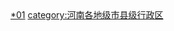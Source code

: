 <br>{{hideh
|Head = 濮阳各区县所辖乡镇与街道
|FrameStyle   = border:solid 1px #000080;
|HeadStyle    = text-align:center;background:transparent;
|ContentStyle = background: #99CCFF;
}}
{{濮阳市华龙区行政区划|state=expanded}}
{{濮阳县行政区划|state=expanded}}
{{南乐县行政区划|state=expanded}}
{{台前县行政区划|state=expanded}}
{{清丰县行政区划|state=expanded}}
{{范县行政区划|state=expanded}}
{{hidef}}<br>
[[category:濮阳行政区划|*01]]
[[category:河南各地级市县级行政区|category:河南各地级市县级行政区]]
{{catmore|濮阳市|河南省濮阳市}}